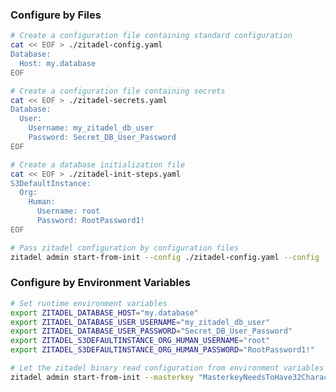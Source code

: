 ### Configure by Files

```bash
# Create a configuration file containing standard configuration
cat << EOF > ./zitadel-config.yaml
Database:
  Host: my.database
EOF

# Create a configuration file containing secrets
cat << EOF > ./zitadel-secrets.yaml
Database:
  User:
    Username: my_zitadel_db_user
    Password: Secret_DB_User_Password
EOF

# Create a database initialization file
cat << EOF > ./zitadel-init-steps.yaml
S3DefaultInstance:
  Org:
    Human:
      Username: root
      Password: RootPassword1!
EOF

# Pass zitadel configuration by configuration files
zitadel admin start-from-init --config ./zitadel-config.yaml --config ./zitadel-secrets.yaml --steps ./zitadel-init-steps.yaml --masterkey "MasterkeyNeedsToHave32Characters"
```

### Configure by Environment Variables

```bash
# Set runtime environment variables
export ZITADEL_DATABASE_HOST="my.database"
export ZITADEL_DATABASE_USER_USERNAME="my_zitadel_db_user"
export ZITADEL_DATABASE_USER_PASSWORD="Secret_DB_User_Password"
export ZITADEL_S3DEFAULTINSTANCE_ORG_HUMAN_USERNAME="root"
export ZITADEL_S3DEFAULTINSTANCE_ORG_HUMAN_PASSWORD="RootPassword1!"

# Let the zitadel binary read configuration from environment variables
zitadel admin start-from-init --masterkey "MasterkeyNeedsToHave32Characters"
```
